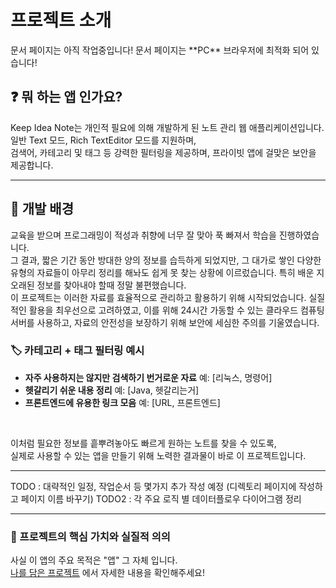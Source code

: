 
# 프로젝트 소개

<Callout type="warning" emoji="⚠️">
  문서 페이지는 아직 작업중입니다!
</Callout>

<Callout type="info" emoji="ℹ️">
  문서 페이지는 **PC** 브라우저에 최적화 되어 있습니다!
</Callout>

## ❓ 뭐 하는 앱 인가요?

Keep Idea Note는 개인적 필요에 의해 개발하게 된 노트 관리 웹 애플리케이션입니다.<br/>
일반 Text 모드, Rich TextEditor 모드를 지원하며,<br/>
검색어, 카테고리 및 태그 등 강력한 필터링을 제공하며, 프라이빗 앱에 걸맞은 보안을 제공합니다.

---

##  📝 개발 배경

교육을 받으며 프로그래밍이 적성과 취향에 너무 잘 맞아 푹 빠져서 학습을 진행하였습니다. <br/>
그 결과, 짧은 기간 동안 방대한 양의 정보를 습득하게 되었지만, 그 대가로 쌓인 다양한 유형의 자료들이 아무리 정리를 해놔도 쉽게 못 찾는 상황에 이르렀습니다.
특히 배운 지 오래된 정보를 찾아내야 할때 정말 불편했습니다.
<br/>
이 프로젝트는 이러한 자료를 효율적으로 관리하고 활용하기 위해 시작되었습니다.
실질적인 활용을 최우선으로 고려하였고, 이를 위해 24시간 가동할 수 있는 클라우드 컴퓨팅 서버를 사용하고, 자료의 안전성을 보장하기 위해 보안에 세심한 주의를 기울였습니다.


### 🏷️ 카테고리 + 태그 필터링 예시

- **자주 사용하지는 않지만 검색하기 번거로운 자료**
예: [리눅스, 명령어]
- **헷갈리기 쉬운 내용 정리**
예: [Java, 헷갈리는거]
- **프론트엔드에 유용한 링크 모음**
예: [URL, 프론트엔드]

<br/>

  이처럼 필요한 정보를 흩뿌려놓아도 빠르게 원하는 노트를 찾을 수 있도록,<br/>
  실제로 사용할 수 있는 앱을 만들기 위해 노력한 결과물이 바로 이 프로젝트입니다.

---

TODO : 대략적인 일정, 작업순서 등 몇가지 추가 작성 예정 (디렉토리 페이지에 작성하고 페이지 이름 바꾸기)
TODO2 : 각 주요 로직 별 데이터플로우 다이어그램 정리

---

### 📌 프로젝트의 핵심 가치와 실질적 의의

사실 이 앱의 주요 목적은 "앱" 그 자체 입니다.<br/>
[나를 담은 프로젝트](/docs/about) 에서 자세한 내용을 확인해주세요!
